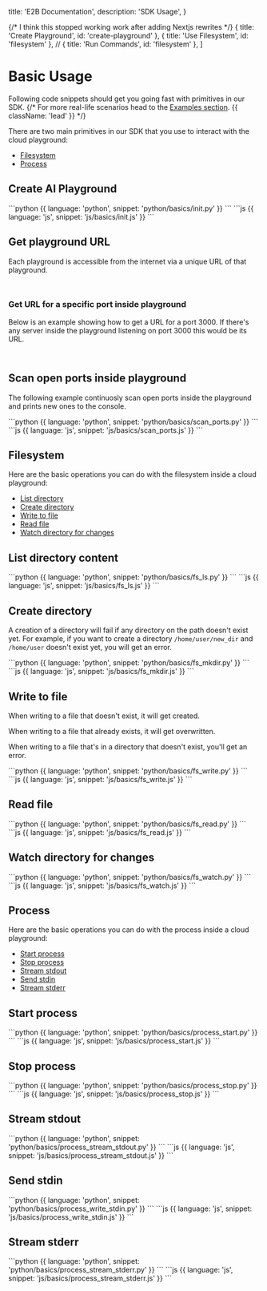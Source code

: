   title: 'E2B Documentation',
  description: 'SDK Usage',
}

{/* I think this stopped working work after adding Nextjs rewrites */}
  { title: 'Create Playground', id: 'create-playground' },
  { title: 'Use Filesystem', id: 'filesystem' },
  // { title: 'Run Commands', id: 'filesystem' },
]


# Basic Usage
Following code snippets should get you going fast with primitives in our SDK.
{/* For more real-life scenarios head to the [Examples section](./examples/overview). {{ className: 'lead' }} */}

There are two main primitives in our SDK that you use to interact with the cloud playground:
- [Filesystem](/getting-started/basics#filesystem)
- [Process](/getting-started/basics#process)

## Create AI Playground
<CodeGroup>
```python {{ language: 'python', snippet: 'python/basics/init.py' }}
```
```js {{ language: 'js', snippet: 'js/basics/init.js' }}
```
</CodeGroup>

## Get playground URL
Each playground is accessible from the internet via a unique URL of that playground.
<CodeGroup>
```python {{ language: 'python', snippet: 'python/basics/get_url.py' }}
```
```js {{ language: 'js', snippet: 'js/basics/get_url.js' }}
```
</CodeGroup>

### Get URL for a specific port inside playground
Below is an example showing how to get a URL for a port 3000. If there's any server inside the playground listening on port 3000 this would be its URL.
<CodeGroup>
```python {{ language: 'python', snippet: 'python/basics/get_url_port.py' }}
```
```js {{ language: 'js', snippet: 'js/basics/get_url_port.js' }}
```
</CodeGroup>

## Scan open ports inside playground
The following example continuosly scan open ports inside the playground and prints new ones to the console.

<CodeGroup>
```python {{ language: 'python', snippet: 'python/basics/scan_ports.py' }}
```
```js {{ language: 'js', snippet: 'js/basics/scan_ports.js' }}
```
</CodeGroup>

## Filesystem

Here are the basic operations you can do with the filesystem inside a cloud playground:
- [List directory](/getting-started/basics#list-directory-content)
- [Create directory](/getting-started/basics#create-directory)
- [Write to file](/getting-started/basics#write-to-file)
- [Read file](/getting-started/basics#read-file)
- [Watch directory for changes](/getting-started/basics#watch-directory-for-changes)


## List directory content
<CodeGroup>
```python {{ language: 'python', snippet: 'python/basics/fs_ls.py' }}
```
```js {{ language: 'js', snippet: 'js/basics/fs_ls.js' }}
```
</CodeGroup>

## Create directory

A creation of a directory will fail if any directory on the path doesn't exist yet.
For example, if you want to create a directory `/home/user/new_dir` and `/home/user` doesn't exist yet, you will get an error.

<CodeGroup>
```python {{ language: 'python', snippet: 'python/basics/fs_mkdir.py' }}
```
```js {{ language: 'js', snippet: 'js/basics/fs_mkdir.js' }}
```
</CodeGroup>

## Write to file
When writing to a file that doesn't exist, it will get created.

When writing to a file that already exists, it will get overwritten.

When writing to a file that's in a directory that doesn't exist, you'll get an error.

<CodeGroup>
```python {{ language: 'python', snippet: 'python/basics/fs_write.py' }}
```
```js {{ language: 'js', snippet: 'js/basics/fs_write.js' }}
```
</CodeGroup>

## Read file
<CodeGroup>
```python {{ language: 'python', snippet: 'python/basics/fs_read.py' }}
```
```js {{ language: 'js', snippet: 'js/basics/fs_read.js' }}
```
</CodeGroup>

## Watch directory for changes
<CodeGroup>
```python {{ language: 'python', snippet: 'python/basics/fs_watch.py' }}
```
```js {{ language: 'js', snippet: 'js/basics/fs_watch.js' }}
```
</CodeGroup>

## Process
Here are the basic operations you can do with the process inside a cloud playground:
- [Start process](/getting-started/basics#start-process)
- [Stop process](/getting-started/basics#stop-process)
- [Stream stdout](/getting-started/basics#stream-stdout)
- [Send stdin](/getting-started/basics#send-stdin)
- [Stream stderr](/getting-started/basics#stream-stderr)

## Start process
<CodeGroup>
```python {{ language: 'python', snippet: 'python/basics/process_start.py' }}
```
```js {{ language: 'js', snippet: 'js/basics/process_start.js' }}
```
</CodeGroup>

## Stop process
<CodeGroup>
```python {{ language: 'python', snippet: 'python/basics/process_stop.py' }}
```
```js {{ language: 'js', snippet: 'js/basics/process_stop.js' }}
```
</CodeGroup>

## Stream stdout
<CodeGroup>
```python {{ language: 'python', snippet: 'python/basics/process_stream_stdout.py' }}
```
```js {{ language: 'js', snippet: 'js/basics/process_stream_stdout.js' }}
```
</CodeGroup>

## Send stdin
<CodeGroup>
```python {{ language: 'python', snippet: 'python/basics/process_write_stdin.py' }}
```
```js {{ language: 'js', snippet: 'js/basics/process_write_stdin.js' }}
```
</CodeGroup>

## Stream stderr
<CodeGroup>
```python {{ language: 'python', snippet: 'python/basics/process_stream_stderr.py' }}
```
```js {{ language: 'js', snippet: 'js/basics/process_stream_stderr.js' }}
```
</CodeGroup>
